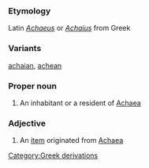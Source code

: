 ===Etymology===
Latin ''[[Achaeus]]'' or ''[[Achaius]]'' from Greek
===Variants===
[[achaian]], [[achean]]
===Proper noun===
# An inhabitant or a resident of [[Achaea]]
===Adjective===
# An [[item]] originated from [[Achaea]]
[[Category:Greek derivations]]